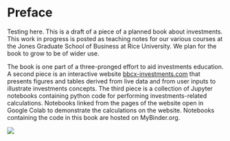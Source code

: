 # Preface {.unnumbered}

Testing here.  This is a draft of a piece of a planned book about investments.  This work in progress is posted as teaching notes for our various courses at the Jones Graduate School of Business at Rice University.  We plan for the book to grow to be of wider use.

The book is one part of a three-pronged effort to aid investments education.  A second piece is an interactive website [bbcx-investments.com](http://bbcx-investments.com/) that presents figures and tables derived from live data and from user inputs to illustrate investments concepts.  The third piece is a collection of Jupyter notebooks containing python code for performing investments-related calculations.  Notebooks linked from the pages of the website open in Google Colab to demonstrate the calculations on the website.  Notebooks containing the code in this book are hosted on MyBinder.org.

[![](https://mybinder.org/badge_logo.svg)](https://mybinder.org/v2/gh/bbcx-investments/textbook_code.git/HEAD)